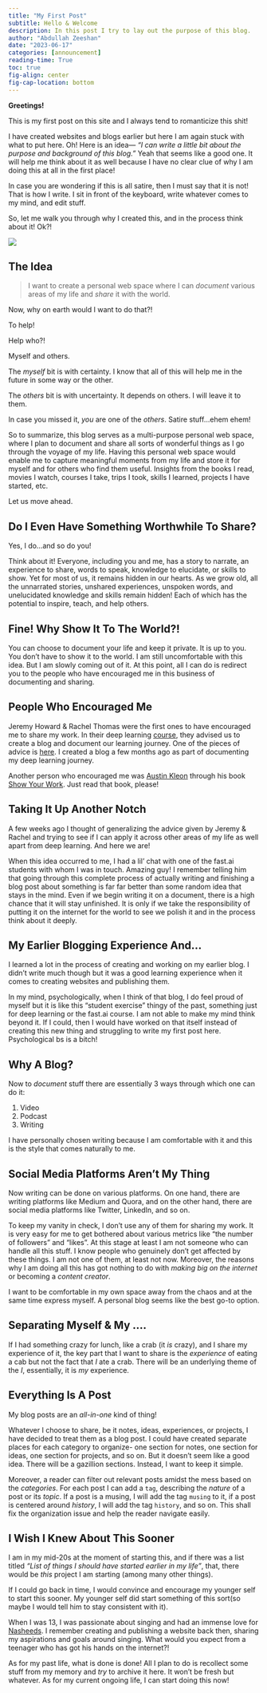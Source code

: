 ```yaml
---
title: "My First Post"
subtitle: Hello & Welcome
description: In this post I try to lay out the purpose of this blog.
author: "Abdullah Zeeshan"
date: "2023-06-17"
categories: [announcement]
reading-time: True
toc: true
fig-align: center
fig-cap-location: bottom
---
```


**Greetings!**

This is my first post on this site and I always tend to romanticize this shit!

I have created websites and blogs earlier but here I am again stuck with what to put here. Oh! Here is an idea— *"I can write a little bit about the purpose and background of this blog."* Yeah that seems like a good one. It will help me think about it as well because I have no clear clue of why I am doing this at all in the first place!

In case you are wondering if this is all satire, then I must say that it is not! That is how I write. I sit in front of the keyboard, write whatever comes to my mind, and edit stuff.

So, let me walk you through why I created this, and in the process think about it! Ok?!

![](okay.gif)
 
## The Idea

> I want to create a personal web space where I can *document* various areas of my life and *share* it with the world.

Now, why on earth would I want to do that?!

To help!

Help who?!

Myself and others.

The *myself* bit is with certainty. I know that all of this will help me in the future in some way or the other.

The *others* bit is with uncertainty. It depends on others. I will leave it to them.

In case you missed it, *you* are one of the *others*. Satire stuff...ehem ehem!

So to summarize, this blog serves as a multi-purpose personal web space, where I plan to document and share all sorts of wonderful things as I go through the voyage of my life. Having this personal web space would enable me to capture meaningful moments from my life and store it for myself and for others who find them useful. Insights from the books I read, movies I watch, courses I take, trips I took, skills I learned, projects I have started, etc.

Let us move ahead.

## Do I Even Have Something Worthwhile To Share?

Yes, I do...and so do you!

Think about it! Everyone, including you and me, has a story to narrate, an experience to share, words to speak, knowledge to elucidate, or skills to show. Yet for most of us, it remains hidden in our hearts. As we grow old, all the unnarrated stories, unshared experiences, unspoken words, and unelucidated knowledge and skills remain hidden! Each of which has the potential to inspire, teach, and help others.

## Fine! Why Show It To The World?!

You can choose to document your life and keep it private. It is up to you. You don't have to show it to the world. I am still uncomfortable with this idea. But I am slowly coming out of it. At this point, all I can do is redirect you to the people who have encouraged me in this business of documenting and sharing. 

## People Who Encouraged Me

Jeremy Howard & Rachel Thomas were the first ones to have encouraged me to share my work. In their deep learning [course](https://course.fast.ai), they advised us to create a blog and document our learning journey. One of the pieces of advice is [here](https://medium.com/@racheltho/why-you-yes-you-should-blog-7d2544ac1045). I created a blog a few months ago as part of documenting my deep learning journey.

Another person who encouraged me was [Austin Kleon](https://austinkleon.com/) through his book [Show Your Work](https://austinkleon.com/show-your-work/). Just read that book, please!

## Taking It Up Another Notch

A few weeks ago I thought of generalizing the advice given by Jeremy & Rachel and trying to see if I can apply it across other areas of my life as well apart from deep learning. And here we are! 

When this idea occurred to me, I had a lil' chat with one of the fast.ai students with whom I was in touch. Amazing guy! I remember telling him that going through this complete process of actually writing and finishing a blog post about something is far far better than some random idea that stays in the mind. Even if we begin writing it on a document, there is a high chance that it will stay unfinished. It is only if we take the responsibility of putting it on the internet for the world to see we polish it and in the process think about it deeply. 

## My Earlier Blogging Experience And...

I learned a lot in the process of creating and working on my earlier blog. I didn't write much though but it was a good learning experience when it comes to creating websites and publishing them.

In my mind, psychologically, when I think of that blog, I do feel proud of myself but it is like this "student exercise" thingy of the past, something just for deep learning or the fast.ai course. I am not able to make my mind think beyond it. If I could, then I would have worked on that itself instead of creating this new thing and struggling to write my first post here. Psychological bs is a bitch!  

## Why A Blog?

Now to *document* stuff there are essentially 3 ways through which one can do it: 

1. Video
2. Podcast
3. Writing

I have personally chosen writing because I am comfortable with it and this is the style that comes naturally to me.
 
## Social Media Platforms Aren't My Thing

Now writing can be done on various platforms. On one hand, there are writing platforms like Medium and Quora, and on the other hand, there are social media platforms like Twitter, LinkedIn, and so on.

To keep my vanity in check, I don't use any of them for sharing my work. It is very easy for me to get bothered about various metrics like "the number of followers" and "likes". At this stage at least I am not someone who can handle all this stuff. I know people who genuinely don't get affected by these things. I am not one of them, at least not now. Moreover, the reasons why I am doing all this has got nothing to do with *making big on the internet* or becoming a *content creator*. 

I want to be comfortable in my own space away from the chaos and at the same time express myself. A personal blog seems like the best go-to option.

## Separating Myself & My ....

If I had something crazy for lunch, like a crab (it *is* crazy), and I share my experience of it, the key part that I want to share is the *experience* of eating a cab but not the fact that *I* ate a crab. There will be an underlying theme of the *I*, essentially, it is *my* experience.
 
## Everything Is A Post

My blog posts are an *all-in-one* kind of thing!

Whatever I choose to share, be it notes, ideas, experiences, or projects, I have decided to treat them as a blog post. I could have created separate places for each category to organize- one section for notes, one section for ideas, one section for projects, and so on. But it doesn't seem like a good idea. There will be a gazillion sections. Instead, I want to keep it simple.

Moreover, a reader can filter out relevant posts amidst the mess based on the *categories*. For each post I can add a `tag`, describing the *nature* of a post or its *topic*. If a post is a musing, I will add the tag `musing` to it, if a post is centered around *history*, I will add the tag `history`, and so on. This shall fix the organization issue and help the reader navigate easily.
     
## I Wish I Knew About This Sooner 

I am in my mid-20s at the moment of starting this, and if there was a list titled *"List of things I should have started earlier in my life"*, that, there would be *this* project I am starting (among many other things).

If I could go back in time, I would convince and encourage my younger self to start this sooner. My younger self did start something of this sort(so maybe I would tell him to stay consistent with it).

When I was 13, I was passionate about singing and had an immense love for [Nasheeds](https://en.wikipedia.org/wiki/Nasheed). I remember creating and publishing a website back then, sharing my aspirations and goals around singing. What would you expect from a teenager who has got his hands on the internet?!  

As for my past life, what is done is done! All I plan to do is recollect some stuff from my memory and *try* to archive it here. It won't be fresh but whatever. As for my current ongoing life, I can start doing this now!

